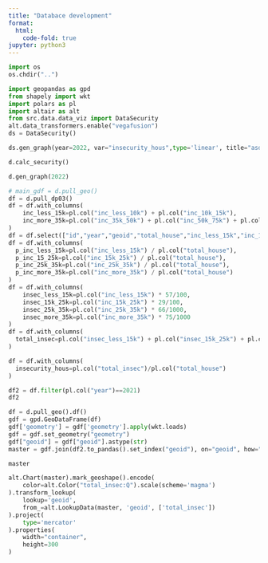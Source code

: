 ```yaml
---
title: "Databace development"
format:
  html:
    code-fold: true
jupyter: python3
---
```


```python
import os
os.chdir("..")
```

```python
import geopandas as gpd
from shapely import wkt
import polars as pl
import altair as alt
from src.data.data_viz import DataSecurity
alt.data_transformers.enable("vegafusion")
ds = DataSecurity()
```

```python
ds.gen_graph(year=2022, var="insecurity_hous",type='linear', title="asdfsdf")
```

```python
d.calc_security()
```

```python
d.gen_graph(2022)
```


```python
# main_gdf = d.pull_geo()
df = d.pull_dp03()
df = df.with_columns(
    inc_less_15k=pl.col("inc_less_10k") + pl.col("inc_10k_15k"),
    inc_more_35k=pl.col("inc_35k_50k") + pl.col("inc_50k_75k") + pl.col("inc_75k_100k") + pl.col("inc_100k_150k") + pl.col("inc_150k_200k") + pl.col("inc_more_200k")
)
df = df.select(["id","year","geoid","total_house","inc_less_15k","inc_15k_25k","inc_25k_35k","inc_more_35k"])
df = df.with_columns(
  p_inc_less_15k=pl.col("inc_less_15k") / pl.col("total_house"),
  p_inc_15_25k=pl.col("inc_15k_25k") / pl.col("total_house"),
  p_inc_25k_35k=pl.col("inc_25k_35k") / pl.col("total_house"),
  p_inc_more_35k=pl.col("inc_more_35k") / pl.col("total_house")
)
df = df.with_columns(
    insec_less_15k=pl.col("inc_less_15k") * 57/100,
    insec_15k_25k=pl.col("inc_15k_25k") * 29/100,
    insec_25k_35k=pl.col("inc_25k_35k") * 66/1000,
    insec_more_35k=pl.col("inc_more_35k") * 75/1000
)
df = df.with_columns(
  total_insec=pl.col("insec_less_15k") + pl.col("insec_15k_25k") + pl.col("insec_25k_35k") + pl.col("insec_more_35k")
)

df = df.with_columns(
  insecurity_hous=pl.col("total_insec")/pl.col("total_house")
)

df2 = df.filter(pl.col("year")==2021)
df2
```

```python
df = d.pull_geo().df()
gdf = gpd.GeoDataFrame(df)
gdf['geometry'] = gdf['geometry'].apply(wkt.loads)
gdf = gdf.set_geometry("geometry")
gdf["geoid"] = gdf["geoid"].astype(str)
master = gdf.join(df2.to_pandas().set_index("geoid"), on="geoid", how="inner", validate="1:1")
```

```python

master
```


```python
alt.Chart(master).mark_geoshape().encode(
    color=alt.Color("total_insec:Q").scale(scheme='magma')
).transform_lookup(
    lookup='geoid',
    from_=alt.LookupData(master, 'geoid', ['total_insec'])
).project(
    type='mercator'
).properties(
    width="container",
    height=300
)
```